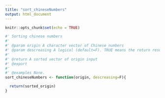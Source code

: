 ```yaml
---
title: "sort_chineseNumbers"
output: html_document
---
```


```r
knitr::opts_chunk$set(echo = TRUE)
```

```r
#' Sorting chinese numbers
#'
#' @param origin A character vector of Chinese numbers
#' @param descreasing A logical (default=F). TRUE means the return result should order numbers from the largest to the smallest
#'
#' @return A sorted vector of origin input
#' @export
#'
#' @examples None.
sort_chineseNumbers <- function(origin, descreasing=F){

  return(sorted_origin)
}
```

